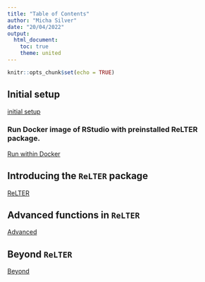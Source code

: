 ```yaml
---
title: "Table of Contents"
author: "Micha Silver"
date: "20/04/2022"
output:
  html_document:
    toc: true
    theme: united
---
```


```r
knitr::opts_chunk$set(echo = TRUE)
```

## Initial setup
[initial setup](Demo1_rstudio_intro.html)

### Run Docker image of RStudio with preinstalled ReLTER package.
[Run within Docker](Rocker_ReLTER.html)

## Introducing the `ReLTER` package
[ReLTER](Demo2_ReLTER_intro.html)

## Advanced functions in `ReLTER`
[Advanced](Demo3_ReLTER_advanced.html)

## Beyond `ReLTER`
[Beyond](Demo4_beyond_ReLTER.html)
